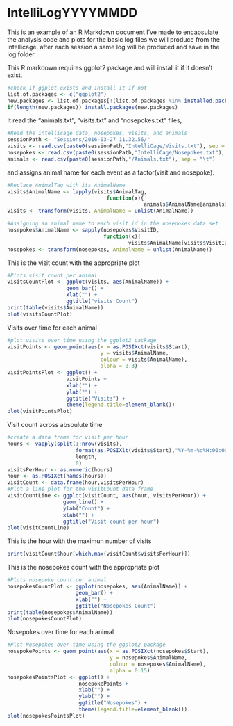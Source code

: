 IntelliLogYYYYMMDD
===================

This is an example of an R Markdown document I've made to encapsulate
the analysis code and plots for the basic log files we will produce from the intellicage.
after each session a same log will be produced and save in the log folder.

This R markdown requires ggplot2 package and will install it if it doesn't exist.  
```r
#check if ggplot exists and install it if not
list.of.packages <- c("ggplot2")
new.packages <- list.of.packages[!(list.of.packages %in% installed.packages()[,"Package"])]
if(length(new.packages)) install.packages(new.packages)
```

It read the "animals.txt", "visits.txt" and "nosepokes.txt" files,    
```r
#Read the intellicage data, nosepokes, visits, and animals
sessionPath <- "Sessions/2016-03-27 11.32.56/"
visits <- read.csv(paste0(sessionPath,"IntelliCage/Visits.txt"), sep = "\t")
nosepokes <- read.csv(paste0(sessionPath,"IntelliCage/Nosepokes.txt"), sep = "\t")
animals <- read.csv(paste0(sessionPath,"/Animals.txt"), sep = "\t")
```
and assigns animal name for each event as a factor(visit and nosepoke).  

```r
#Replace AnimalTag with its AnimalName
visits$AnimalName <- lapply(visits$AnimalTag,
                                function(x){
                                            animals$AnimalName[animals$AnimalTag == x ]})
visits <- transform(visits, AnimalName = unlist(AnimalName))

#Assigning an animal name to each visit id in the nosepokes data set
nosepokes$AnimalName <- sapply(nosepokes$VisitID,
                               function(x){
                                       visits$AnimalName[visits$VisitID == x ]})
nosepokes <- transform(nosepokes, AnimalName = unlist(AnimalName))
```

This is the visit count with the appropriate plot  
```r
#Plots visit count per animal
visitsCountPlot <- ggplot(visits, aes(AnimalName)) +
                   geom_bar() +
                   xlab("") +
                   ggtitle("visits Count")
print(table(visits$AnimalName))
plot(visitsCountPlot)
```

Visits over time for each animal   
```r
#plot visits over time using the ggplot2 package
visitPoints <- geom_point(aes(x = as.POSIXct(visits$Start),
                              y = visits$AnimalName,
                              colour = visits$AnimalName),
                              alpha = 0.3)
visitPointsPlot <- ggplot() +
                   visitPoints +
                   xlab("") +
                   ylab("") +
                   ggtitle("Visits") +
                   theme(legend.title=element_blank())
plot(visitPointsPlot)
```

Visit count across absoulute time  
```r
#create a data frame for visit per hour
hours <- vapply(split(1:nrow(visits),
                      format(as.POSIXlt(visits$Start),"%Y-%m-%d%H:00:00",tz='UTC')),
                      length,
                      0)
visitsPerHour <- as.numeric(hours)
hour <- as.POSIXct(names(hours))
visitCount <- data.frame(hour,visitsPerHour)
#Plot a line plot for the visitCount data frame
visitCountLine <- ggplot(visitCount, aes(hour, visitsPerHour)) +
                  geom_line() +
                  ylab("Count") +
                  xlab("") +
                  ggtitle("Visit count per hour")
plot(visitCountLine)
```

This is the hour with the maximun number of visits  
```r
print(visitCount$hour[which.max(visitCount$visitsPerHour)])
```


This is the nosepokes count with the appropriate plot 
```r
#Plots nosepoke count per animal
nosepokesCountPlot <- ggplot(nosepokes, aes(AnimalName)) +
                      geom_bar() +
                      xlab("") +
                      ggtitle("Nosepokes Count")
print(table(nosepokes$AnimalName))
plot(nosepokesCountPlot)
```


Nosepokes over time for each animal
```r
#Plot Nosepokes over time using the ggplot2 package
nosepokePoints <- geom_point(aes(x = as.POSIXct(nosepokes$Start),
                                 y = nosepokes$AnimalName,
                                 colour = nosepokes$AnimalName),
                                 alpha = 0.15)
nosepokesPointsPlot <- ggplot() +
                       nosepokePoints +
                       xlab("") +
                       ylab("") +
                       ggtitle("Nosepokes") +
                       theme(legend.title=element_blank())
plot(nosepokesPointsPlot)
```


  

